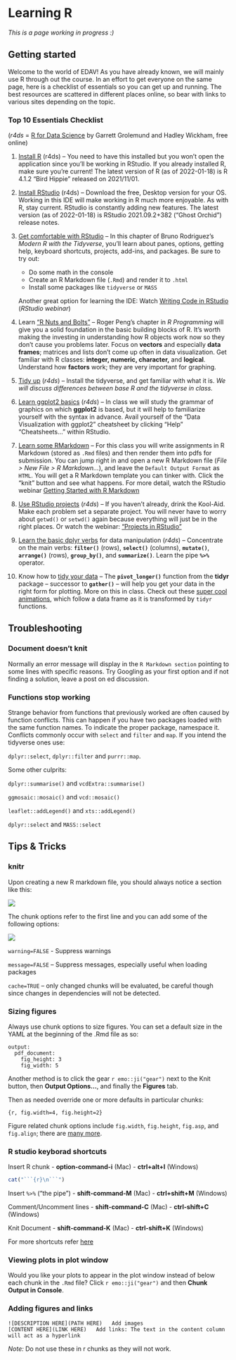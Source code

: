 # Learning R

*This is a page working in progress :)*

## Getting started

Welcome to the world of EDAV! As you have already known, we will mainly use R through out the course. In an effort to get everyone on the same page, here is a checklist of essentials so you can get up and running. The best resources are scattered in different places online, so bear with links to various sites depending on the topic.

### Top 10 Essentials Checklist

(*r4ds* = [R for Data Science](https://r4ds.had.co.nz/) by Garrett Grolemund and Hadley Wickham, free online)

1. [Install R](https://r4ds.had.co.nz/introduction.html#r){target="_blank"} (r4ds) – You need to have this installed but you won’t open the application since you’ll be working in RStudio. If you already installed R, make sure you’re current! The latest version of R (as of 2022-01-18) is R 4.1.2 “Bird Hippie” released on 2021/11/01.

2. [Install RStudio](https://r4ds.had.co.nz/introduction.html#rstudio){target="_blank"} (r4ds) – Download the free, Desktop version for your OS. Working in this IDE will make working in R much more enjoyable. As with R, stay current. RStudio is constantly adding new features. The latest version (as of 2022-01-18) is RStudio 2021.09.2+382 (“Ghost Orchid”) release notes.

3. [Get comfortable with RStudio](https://b-rodrigues.github.io/modern_R/getting-to-know-rstudio.html){target="_blank"} -- In this chapter of Bruno Rodriguez's *Modern R with the Tidyverse*, you'll learn about panes, options, getting help, keyboard shortcuts, projects, add-ins, and packages. Be sure to try out:

    - Do some math in the console
    - Create an R Markdown file (`.Rmd`) and render it to `.html`
    - Install some packages like `tidyverse` or `MASS`

    Another great option for learning the IDE: Watch [Writing Code in RStudio](https://rstudio.com/resources/webinars/programming-part-1-writing-code-in-rstudio/){target="_blank"} (*RStudio webinar*)

4. Learn ["R Nuts and Bolts"](https://bookdown.org/rdpeng/rprogdatascience/r-nuts-and-bolts.html){target="_blank"} -- Roger Peng's chapter in *R Programming* will give you a solid foundation in the basic building blocks of R. It's worth making the investing in understanding how R objects work now so they don't cause you problems later. Focus on **vectors** and especially **data frames**; matrices and lists don't come up often in data visualization.  Get familiar with R classes: **integer, numeric, character,** and **logical**. Understand how **factors** work; they are very important for graphing.

5. [Tidy up](https://r4ds.had.co.nz/introduction.html#the-tidyverse){target=_blank} (*r4ds*) -- Install the tidyverse, and get familiar with what it is. *We will discuss differences between base R and the tidyverse in class.*

6. [Learn ggplot2 basics](https://r4ds.had.co.nz/data-visualisation.html){target="_blank"} (*r4ds*) -- In class we will study the grammar of graphics on which **ggplot2** is based, but it will help to familiarize yourself with the syntax in advance. Avail yourself of the "Data Visualization with ggplot2" cheatsheet by clicking "Help" "Cheatsheets..." within RStudio.

7. [Learn some RMarkdown](https://rmarkdown.rstudio.com/articles_intro.html){target="_blank"} -- For this class you will write assignments in R Markdown (stored as `.Rmd` files) and then render them into pdfs for submission. You can jump right in and open a new R Markdown file (*File > New File > R Markdown...*), and leave the `Default Output Format` as `HTML`. You will get a R Markdown template you can tinker with. Click the "knit" button and see what happens. For more detail, watch the RStudio webinar [Getting Started with R Markdown](https://resources.rstudio.com/the-essentials-of-data-science/getting-started-with-r-markdown-60-02)

8. [Use RStudio projects](https://r4ds.had.co.nz/workflow-projects.html){target="_blank"} (*r4ds*) -- If you haven't already, drink the Kool-Aid. Make each problem set a separate project. You will never have to worry about `getwd()` or `setwd()` again because everything will just be in the right places.
    Or watch the webinar: ["Projects in RStudio"](https://resources.rstudio.com/wistia-rstudio-essentials-2/rstudioessentialsmanagingpart1-2){target="_blank"}

9. [Learn the basic dplyr verbs](https://r4ds.had.co.nz/transform.html){target="_blank"} for data manipulation (*r4ds*) -- Concentrate on the main verbs: **`filter()`** (rows), **`select()`** (columns), **`mutate()`**, **`arrange()`** (rows), **`group_by()`**, and **`summarize()`**. Learn the pipe **`%>%`** operator.

10. Know how to [tidy your data](https://r4ds.had.co.nz/tidy-data.html){target="_blank"} -- The **`pivot_longer()`** function from the **tidyr** package -- successor to **`gather()`** -- will help you get your data in the right form for plotting.  More on this in class. Check out these [super cool animations](https://github.com/gadenbuie/tidyexplain){target="_blank"}, which follow a data frame as it is transformed by `tidyr` functions.

## Troubleshooting

### Document doesn’t knit

Normally an error message will display in the `R Markdown section` pointing to some lines with specific reasons. Try Googling as your first option and if not finding a solution, leave a post on ed discussion.

### Functions stop working

Strange behavior from functions that previously worked are often caused by function conflicts. This can happen if you have two packages loaded with the same function names. To indicate the proper package, namespace it. Conflicts commonly occur with `select` and `filter` and `map`. If you intend the tidyverse ones use:

`dplyr::select`, `dplyr::filter` and `purrr::map`.

Some other culprits:

`dplyr::summarise()` and `vcdExtra::summarise()`

`ggmosaic::mosaic()` and `vcd::mosaic()`

`leaflet::addLegend()` and `xts::addLegend()`

`dplyr::select` and `MASS::select`

## Tips & Tricks

### knitr

Upon creating a new R markdown file, you should always notice a section like this:

![](knitr.png)

The chunk options refer to the first line and you can add some of the following options:

![](knitr2.png)

`warning=FALSE` - Suppress warnings

`message=FALSE` – Suppress messages, especially useful when loading packages

`cache=TRUE` – only changed chunks will be evaluated, be careful though since changes in dependencies will not be detected.

### Sizing figures

Always use chunk options to size figures.  You can set a default size in the YAML at the beginning of the .Rmd file as so:

```
output:
  pdf_document:
    fig_height: 3
    fig_width: 5
```

Another method is to click the gear `r emo::ji("gear")` next to the Knit button, then  **Output Options...**, and finally the **Figures** tab.

Then as needed override one or more defaults in particular chunks:

`{r, fig.width=4, fig.height=2}`


Figure related chunk options include `fig.width`, `fig.height`, `fig.asp`, and `fig.align`; there are [many more](https://yihui.name/knitr/options/#plots){target="_blank"}.

### R studio keyborad shortcuts

Insert R chunk
- **option-command-i**  (Mac) - **ctrl+alt+I**  (Windows)

```r
cat("```{r}\n```")
```

Insert `%>%`   ("the pipe")
- **shift-command-M**  (Mac)  - **ctrl+shift+M**  (Windows)

Comment/Uncomment lines
- **shift-command-C**  (Mac)  - **ctrl-shift+C** (Windows)

Knit Document
- **shift-command-K**  (Mac)  - **ctrl-shift+K** (Windows)

For more shortcuts refer [here](https://support.rstudio.com/hc/en-us/articles/200711853-Keyboard-Shortcuts-in-the-RStudio-IDE)

### Viewing plots in plot window

Would you like your plots to appear in the plot window instead of below each chunk in the `.Rmd` file? Click `r emo::ji("gear")` and then  <i class="fas fa-check"></i> **Chunk Output in Console**.

### Adding figures and links

```
![DESCRIPTION HERE](PATH HERE)   Add images
[CONTENT HERE](LINK HERE)   Add links: The text in the content column will act as a hyperlink
```

*Note:* Do not use these in r chunks as they will not work.


